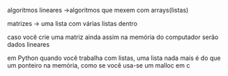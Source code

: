 






algoritmos lineares →algoritmos que mexem com arrays(listas)

matrizes → uma lista com várias listas dentro

caso você crie uma matriz ainda assim na memória do computador serão
dados lineares

em Python quando você trabalha com listas, uma lista nada mais é do que
um ponteiro na memória, como se você usa-se um malloc em c


